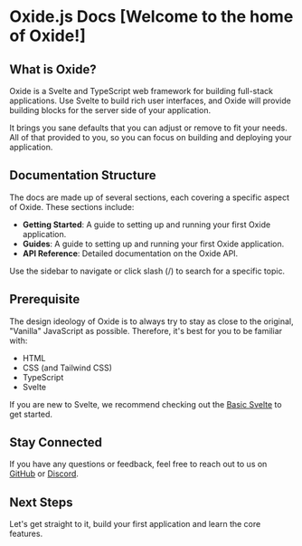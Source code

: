 # Oxide.js Docs [Welcome to the home of Oxide!]

## What is Oxide?

Oxide is a Svelte and TypeScript web framework for building full-stack applications. Use Svelte to build rich user interfaces, and Oxide will provide building blocks for the server side of your application.

It brings you sane defaults that you can adjust or remove to fit your needs. All of that provided to you, so you can focus on building and deploying your application.

## Documentation Structure

The docs are made up of several sections, each covering a specific aspect of Oxide. These sections include:

- **Getting Started**: A guide to setting up and running your first Oxide application.
- **Guides**: A guide to setting up and running your first Oxide application.
- **API Reference**: Detailed documentation on the Oxide API.

Use the sidebar to navigate or click slash (/) to search for a specific topic.

## Prerequisite

The design ideology of Oxide is to always try to stay as close to the original, "Vanilla" JavaScript as possible. Therefore, it's best for you to be familiar with:

- HTML
- CSS (and Tailwind CSS)
- TypeScript
- Svelte

If you are new to Svelte, we recommend checking out the [Basic Svelte](https://svelte.dev/tutorial/svelte/welcome-to-svelte) to get started.

## Stay Connected

If you have any questions or feedback, feel free to reach out to us on [GitHub](https://github.com/oxidejs/oxide) or [Discord](https://discord.gg/oxidejs).

## Next Steps

Let's get straight to it, build your first application and learn the core features.
